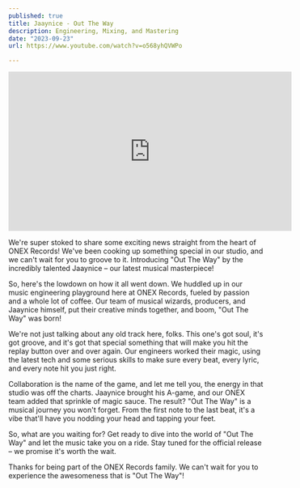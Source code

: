 ```yaml
---
published: true
title: Jaaynice - Out The Way
description: Engineering, Mixing, and Mastering
date: "2023-09-23"
url: https://www.youtube.com/watch?v=o568yhQVWPo

---
```


<iframe width="560" height="315" src="https://www.youtube.com/embed/o568yhQVWPo?si=9C-AzrpL_SzTO8EU" title="YouTube video player" frameborder="0" allow="accelerometer; autoplay; clipboard-write; encrypted-media; gyroscope; picture-in-picture; web-share" allowfullscreen></iframe>


We're super stoked to share some exciting news straight from the heart of ONEX Records! We've been cooking up something special in our studio, and we can't wait for you to groove to it. Introducing "Out The Way" by the incredibly talented Jaaynice – our latest musical masterpiece!

So, here's the lowdown on how it all went down. We huddled up in our music engineering playground here at ONEX Records, fueled by passion and a whole lot of coffee. Our team of musical wizards, producers, and Jaaynice himself, put their creative minds together, and boom, "Out The Way" was born!

We're not just talking about any old track here, folks. This one's got soul, it's got groove, and it's got that special something that will make you hit the replay button over and over again. Our engineers worked their magic, using the latest tech and some serious skills to make sure every beat, every lyric, and every note hit you just right.

Collaboration is the name of the game, and let me tell you, the energy in that studio was off the charts. Jaaynice brought his A-game, and our ONEX team added that sprinkle of magic sauce. The result? "Out The Way" is a musical journey you won't forget. From the first note to the last beat, it's a vibe that'll have you nodding your head and tapping your feet.

So, what are you waiting for? Get ready to dive into the world of "Out The Way" and let the music take you on a ride. Stay tuned for the official release – we promise it's worth the wait.

Thanks for being part of the ONEX Records family. We can't wait for you to experience the awesomeness that is "Out The Way"!